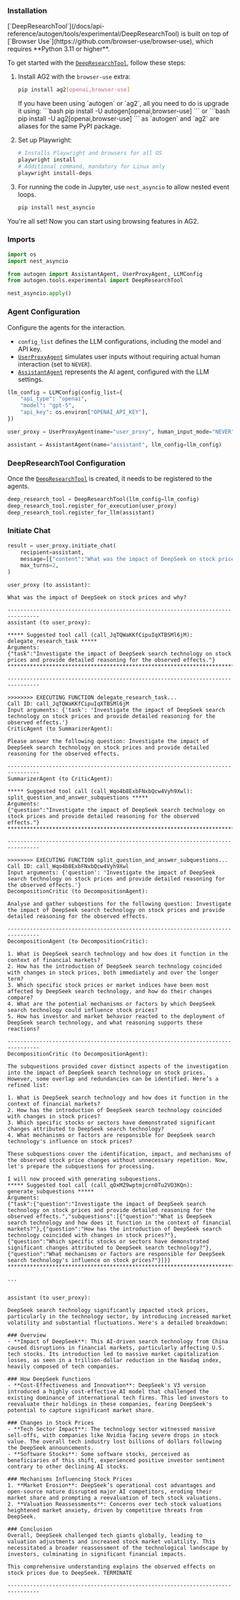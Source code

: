 ### Installation

<Warning>
[`DeepResearchTool`](/docs/api-reference/autogen/tools/experimental/DeepResearchTool) is built on top of [`Browser Use`](https://github.com/browser-use/browser-use), which requires **Python 3.11 or higher**.
</Warning>

To get started with the [`DeepResearchTool`](/docs/api-reference/autogen/tools/experimental/DeepResearchTool), follow these steps:

1. Install AG2 with the `browser-use` extra:
    ```bash
    pip install ag2[openai,browser-use]
    ```
    <Tip>
    If you have been using `autogen` or `ag2`, all you need to do is upgrade it using:
    ```bash
    pip install -U autogen[openai,browser-use]
    ```
    or
    ```bash
    pip install -U ag2[openai,browser-use]
    ```
    as `autogen` and `ag2` are aliases for the same PyPI package.
    </Tip>
2. Set up Playwright:

    ```bash
    # Installs Playwright and browsers for all OS
    playwright install
    # Additional command, mandatory for Linux only
    playwright install-deps
    ```

3. For running the code in Jupyter, use `nest_asyncio` to allow nested event loops.
    ```bash
    pip install nest_asyncio
    ```

You're all set! Now you can start using browsing features in AG2.

### Imports

```python
import os
import nest_asyncio

from autogen import AssistantAgent, UserProxyAgent, LLMConfig
from autogen.tools.experimental import DeepResearchTool

nest_asyncio.apply()
```

### Agent Configuration

Configure the agents for the interaction.

- `config_list` defines the LLM configurations, including the model and API key.
- [`UserProxyAgent`](/docs/api-reference/autogen/UserProxyAgent) simulates user inputs without requiring actual human interaction (set to `NEVER`).
- [`AssistantAgent`](/docs/api-reference/autogen/AssistantAgent) represents the AI agent, configured with the LLM settings.

```python
llm_config = LLMConfig(config_list={
    "api_type": "openai",
    "model": "gpt-5",
    "api_key": os.environ["OPENAI_API_KEY"],
})

user_proxy = UserProxyAgent(name="user_proxy", human_input_mode="NEVER")

assistant = AssistantAgent(name="assistant", llm_config=llm_config)
```

### DeepResearchTool Configuration

Once the [`DeepResearchTool`](/docs/api-reference/autogen/tools/experimental/DeepResearchTool) is created, it needs to be registered to the agents.

```python
deep_research_tool = DeepResearchTool(llm_config=llm_config)
deep_research_tool.register_for_execution(user_proxy)
deep_research_tool.register_for_llm(assistant)
```

### Initiate Chat

```python
result = user_proxy.initiate_chat(
    recipient=assistant,
    message=[{"content":"What was the impact of DeepSeek on stock prices and why?","role":"user"}],
    max_turns=2,
)
```

```console
user_proxy (to assistant):

What was the impact of DeepSeek on stock prices and why?

--------------------------------------------------------------------------------
assistant (to user_proxy):

***** Suggested tool call (call_JqTQWaKKfCipuIqXTBSMl6jM): delegate_research_task *****
Arguments:
{"task":"Investigate the impact of DeepSeek search technology on stock prices and provide detailed reasoning for the observed effects."}
***************************************************************************************

--------------------------------------------------------------------------------

>>>>>>>> EXECUTING FUNCTION delegate_research_task...
Call ID: call_JqTQWaKKfCipuIqXTBSMl6jM
Input arguments: {'task': 'Investigate the impact of DeepSeek search technology on stock prices and provide detailed reasoning for the observed effects.'}
CriticAgent (to SummarizerAgent):

Please answer the following question: Investigate the impact of DeepSeek search technology on stock prices and provide detailed reasoning for the observed effects.

--------------------------------------------------------------------------------
SummarizerAgent (to CriticAgent):

***** Suggested tool call (call_Wqo4b8ExbFNxbQcw4Vyh9Xwl): split_question_and_answer_subquestions *****
Arguments:
{"question":"Investigate the impact of DeepSeek search technology on stock prices and provide detailed reasoning for the observed effects."}
*******************************************************************************************************

--------------------------------------------------------------------------------

>>>>>>>> EXECUTING FUNCTION split_question_and_answer_subquestions...
Call ID: call_Wqo4b8ExbFNxbQcw4Vyh9Xwl
Input arguments: {'question': 'Investigate the impact of DeepSeek search technology on stock prices and provide detailed reasoning for the observed effects.'}
DecompositionCritic (to DecompositionAgent):

Analyse and gather subqestions for the following question: Investigate the impact of DeepSeek search technology on stock prices and provide detailed reasoning for the observed effects.

--------------------------------------------------------------------------------
DecompositionAgent (to DecompositionCritic):

1. What is DeepSeek search technology and how does it function in the context of financial markets?
2. How has the introduction of DeepSeek search technology coincided with changes in stock prices, both immediately and over the longer term?
3. Which specific stock prices or market indices have been most affected by DeepSeek search technology, and how do their changes compare?
4. What are the potential mechanisms or factors by which DeepSeek search technology could influence stock prices?
5. How has investor and market behavior reacted to the deployment of DeepSeek search technology, and what reasoning supports these reactions?

--------------------------------------------------------------------------------
DecompositionCritic (to DecompositionAgent):

The subquestions provided cover distinct aspects of the investigation into the impact of DeepSeek search technology on stock prices. However, some overlap and redundancies can be identified. Here’s a refined list:

1. What is DeepSeek search technology and how does it function in the context of financial markets?
2. How has the introduction of DeepSeek search technology coincided with changes in stock prices?
3. Which specific stocks or sectors have demonstrated significant changes attributed to DeepSeek search technology?
4. What mechanisms or factors are responsible for DeepSeek search technology's influence on stock prices?

These subquestions cover the identification, impact, and mechanisms of the observed stock price changes without unnecessary repetition. Now, let's prepare the subquestions for processing.

I will now proceed with generating subquestions.
***** Suggested tool call (call_qOxMZ9wptmjcrn0Tu2VO3KQn): generate_subquestions *****
Arguments:
{"task":{"question":"Investigate the impact of DeepSeek search technology on stock prices and provide detailed reasoning for the observed effects.","subquestions":[{"question":"What is DeepSeek search technology and how does it function in the context of financial markets?"},{"question":"How has the introduction of DeepSeek search technology coincided with changes in stock prices?"},{"question":"Which specific stocks or sectors have demonstrated significant changes attributed to DeepSeek search technology?"},{"question":"What mechanisms or factors are responsible for DeepSeek search technology's influence on stock prices?"}]}}
**************************************************************************************

...


assistant (to user_proxy):

DeepSeek search technology significantly impacted stock prices, particularly in the technology sector, by introducing increased market volatility and substantial fluctuations. Here's a detailed breakdown:

### Overview
- **Impact of DeepSeek**: This AI-driven search technology from China caused disruptions in financial markets, particularly affecting U.S. tech stocks. Its introduction led to massive market capitalization losses, as seen in a trillion-dollar reduction in the Nasdaq index, heavily composed of tech companies.

### How DeepSeek Functions
- **Cost-Effectiveness and Innovation**: DeepSeek's V3 version introduced a highly cost-effective AI model that challenged the existing dominance of international tech firms. This led investors to reevaluate their holdings in these companies, fearing DeepSeek's potential to capture significant market share.

### Changes in Stock Prices
- **Tech Sector Impact**: The technology sector witnessed massive sell-offs, with companies like Nvidia facing severe drops in stock value. The overall tech industry lost billions of dollars following the DeepSeek announcements.
- **Software Stocks**: Some software stocks, perceived as beneficiaries of this shift, experienced positive investor sentiment contrary to other declining AI stocks.

### Mechanisms Influencing Stock Prices
1. **Market Erosion**: DeepSeek’s operational cost advantages and open-source nature disrupted major AI competitors, eroding their market share and prompting a reevaluation of tech stock valuations.
2. **Valuation Reassessments**: Concerns over tech stock valuations heightened market anxiety, driven by competitive threats from DeepSeek.

### Conclusion
Overall, DeepSeek challenged tech giants globally, leading to valuation adjustments and increased stock market volatility. This necessitated a broader reassessment of the technological landscape by investors, culminating in significant financial impacts.

This comprehensive understanding explains the observed effects on stock prices due to DeepSeek. TERMINATE

--------------------------------------------------------------------------------
```
